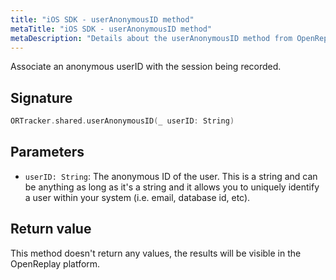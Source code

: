 ```yaml
---
title: "iOS SDK - userAnonymousID method"
metaTitle: "iOS SDK - userAnonymousID method"
metaDescription: "Details about the userAnonymousID method from OpenReplay's iOS SDK"
---
```


Associate an anonymous userID with the session being recorded.

## Signature
```swift
ORTracker.shared.userAnonymousID(_ userID: String)
```

## Parameters

- `userID: String`: The anonymous ID of the user. This is a string and can be anything as long as it's a string and it allows you to uniquely identify a user within your system (i.e. email, database id, etc).

## Return value

This method doesn't return any values, the results will be visible in the OpenReplay platform.

